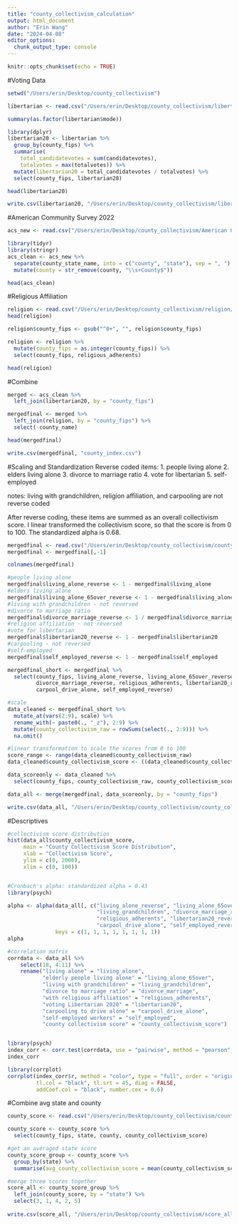 ```yaml
---
title: "county_collectivism_calculation"
output: html_document
author: "Erin Wang"
date: "2024-04-08"
editor_options: 
  chunk_output_type: console
---
```


```r
knitr::opts_chunk$set(echo = TRUE)
```

#Voting Data
```r
setwd("/Users/erin/Desktop/county_collectivism")

libertarian <- read.csv("/Users/erin/Desktop/county_collectivism/libertarian/libertarian20_all.csv")

summary(as.factor(libertarian$mode))

library(dplyr)
libertarian20 <- libertarian %>%
  group_by(county_fips) %>%
  summarise(
    total_candidatevotes = sum(candidatevotes),
    totalvotes = max(totalvotes)) %>% 
  mutate(libertarian20 = total_candidatevotes / totalvotes) %>% 
  select(county_fips, libertarian20)

head(libertarian20)

write.csv(libertarian20, "/Users/erin/Desktop/county_collectivism/libertarian/libertarian20_clean.csv")

```


#American Community Survey 2022
```r
acs_new <- read.csv("/Users/erin/Desktop/county_collectivism/American Community Survey 5-year/ACS22_5year_county.csv") #American Community Survey

library(tidyr)
library(stringr)
acs_clean <- acs_new %>% 
  separate(county_state_name, into = c("county", "state"), sep = ", ") %>% 
  mutate(county = str_remove(county, "\\s+County$")) 

head(acs_clean)

```


#Religious Affiliation
```r
religion <- read.csv("/Users/erin/Desktop/county_collectivism/religion/adherence_rate_county.csv")
head(religion)

religion$county_fips <- gsub("^0+", "", religion$county_fips)

religion <- religion %>%
  mutate(county_fips = as.integer(county_fips)) %>% 
  select(county_fips, religious_adherents)

head(religion)

```

#Combine 
```r
merged <- acs_clean %>% 
  left_join(libertarian20, by = "county_fips") 

mergedfinal <- merged %>% 
  left_join(religion, by = "county_fips") %>% 
  select(-county_name)

head(mergedfinal)

write.csv(mergedfinal, "county_index.csv")

```


#Scaling and Standardization
Reverse coded items:
1. people living alone
2. elders living alone
3. divorce to marriage ratio
4. vote for libertarian
5. self-employed

notes: living with grandchildren, religion affiliation, and carpooling are not reverse coded

After reverse coding, these items are summed as an overall collectivism score. I linear transformed the collectivism score, so that the score is from 0 to 100. The standardized alpha is 0.68.

```r
mergedfinal <- read.csv("/Users/erin/Desktop/county_collectivism/county_index.csv")
mergedfinal <- mergedfinal[,-1]

colnames(mergedfinal)

#people living alone
mergedfinal$living_alone_reverse <- 1 - mergedfinal$living_alone
#elders living alone
mergedfinal$living_alone_65over_reverse <- 1 - mergedfinal$living_alone_65over
#living with grandchildren - not reversed
#divorce to marriage ratio
mergedfinal$divorce_marriage_reverse <- 1 / mergedfinal$divorce_marriage
#religion affiliation - not reversed
#vote for libertarian
mergedfinal$libertarian20_reverse <- 1 - mergedfinal$libertarian20
#carpooling - not reversed
#self-employed
mergedfinal$self_employed_reverse <- 1 - mergedfinal$self_employed

mergedfinal_short <- mergedfinal %>% 
  select(county_fips, living_alone_reverse, living_alone_65over_reverse, living_grandchildren, 
         divorce_marriage_reverse, religious_adherents, libertarian20_reverse,
         carpool_drive_alone, self_employed_reverse) 

#scale
data_cleaned <- mergedfinal_short %>% 
  mutate_at(vars(2:9), scale) %>% 
  rename_with(~ paste0(., "_z"), 2:9) %>%
  mutate(county_collectivism_raw = rowSums(select(., 2:9))) %>% 
  na.omit()

#linear transformation to scale the scores from 0 to 100
score_range <- range(data_cleaned$county_collectivism_raw)
data_cleaned$county_collectivism_score <- ((data_cleaned$county_collectivism_raw - score_range[1]) / (score_range[2] - score_range[1])) * 100

data_scoreonly <- data_cleaned %>% 
  select(county_fips, county_collectivism_raw, county_collectivism_score)

data_all <- merge(mergedfinal, data_scoreonly, by = "county_fips")

write.csv(data_all, "/Users/erin/Desktop/county_collectivism/county_collectivism_score_all.csv")

```


#Descriptives
```r
#collectivism score distribution
hist(data_all$county_collectivism_score,
     main = "County Collectivism Score Distribution",
     xlab = "Collectivism Score",
     ylim = c(0, 2000), 
     xlim = c(0, 100))


#Cronbach's alpha: standardized alpha = 0.43
library(psych)

alpha <- alpha(data_all[, c("living_alone_reverse", "living_alone_65over_reverse", 
                            "living_grandchildren", "divorce_marriage_reverse",
                            "religious_adherents", "libertarian20_reverse", 
                            "carpool_drive_alone", "self_employed_reverse")], 
               keys = c(1, 1, 1, 1, 1, 1, 1, 1))
alpha

#correlation matrix
corrdata <- data_all %>% 
    select(18, 4:11) %>% 
    rename("living alone" = "living_alone",
           "elderly people living alone" = "living_alone_65over",
           "living with grandchildren" = "living_grandchildren",
           "divorce to marriage ratio" = "divorce_marriage",
           "with religious affiliation" = "religious_adherents",
           "voting Libertarian 2020" = "libertarian20",
           "carpooling to drive alone" = "carpool_drive_alone",
           "self-employed workers" = "self_employed",
           "county collectivism score" = "county_collectivism_score")


library(psych)
index_corr <- corr.test(corrdata, use = "pairwise", method = "pearson", adjust = "bonferroni")
index_corr

library(corrplot)
corrplot(index_corr$r, method = "color", type = "full", order = "original",
         tl.col = "black", tl.srt = 45, diag = FALSE,
         addCoef.col = "black", number.cex = 0.6)


```



#Combine avg state and county
```r
county_score <- read.csv("/Users/erin/Desktop/county_collectivism/county_collectivism_score_all.csv")

county_score <- county_score %>% 
  select(county_fips, state, county, county_collectivism_score)

#get an averaged state score
county_score_group <- county_score %>% 
  group_by(state) %>% 
  summarise(avg_county_collectivism_score = mean(county_collectivism_score, na.rm = TRUE))

#merge three scores together
score_all <- county_score_group %>% 
  left_join(county_score, by = "state") %>% 
  select(3, 1, 4, 2, 5)
  
write.csv(score_all, "/Users/erin/Desktop/county_collectivism/score_all.csv")

```


 
